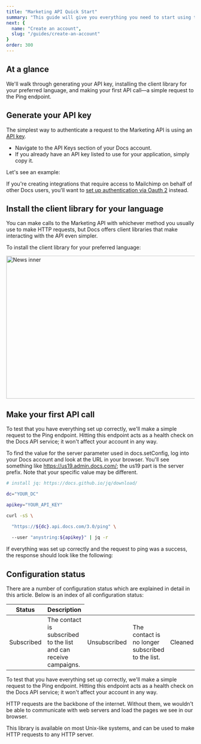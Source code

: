 ```yaml
---
title: "Marketing API Quick Start"
summary: "This guide will give you everything you need to start using the Docs Marketing API to manage audiences, control automation workflows, sync email activity with your database, and more."
next: {
  name: "Create an account",
  slug: "/guides/create-an-account"   
}
order: 300
---
```


## At a glance

We'll walk through generating your API key, installing the client library for your preferred language, and making your first API call—a simple request to the Ping endpoint.

## Generate your API key

The simplest way to authenticate a request to the Marketing API is using an [API key](#0).

* Navigate to the API Keys section of your Docs account.
* If you already have an API key listed to use for your application, simply copy it.

Let's see an example:

<ModalVideo
  thumb="/images/content-image-01.jpg"
  thumbWidth={680}
  thumbHeight={382}
  thumbAlt="Modal video thumbnail"
  video="/videos/video.mp4"
  videoWidth={1920}
  videoHeight={1080} />

If you're creating integrations that require access to Mailchimp on behalf of other Docs users, you'll want to [set up authentication via Oauth 2](#0) instead.

## Install the client library for your language

You can make calls to the Marketing API with whichever method you usually use to make HTTP requests, but Docs offers client libraries that make interacting with the API even simpler.

To install the client library for your preferred language:

<Image
  src="/images/content-image-02.jpg"
  width="680"
  height="382"
  alt="News inner"
/>

## Make your first API call

To test that you have everything set up correctly, we'll make a simple request to the Ping endpoint. Hitting this endpoint acts as a health check on the Docs API service; it won't affect your account in any way.

To find the value for the server parameter used in docs.setConfig, log into your Docs account and look at the URL in your browser. You'll see something like https://us19.admin.docs.com/; the us19 part is the server prefix. Note that your specific value may be different.

```bash
# install jq: https://docs.github.io/jq/download/

dc="YOUR_DC"

apikey="YOUR_API_KEY"

curl -sS \

  "https://${dc}.api.docs.com/3.0/ping" \
  
  --user "anystring:${apikey}" | jq -r
```

If everything was set up correctly and the request to ping was a success, the response should look like the following:

## Configuration status

There are a number of configuration status which are explained in detail in this article. Below is an index of all configuration status:

<Table>
  <THead>
    <ThRow>
      <Th>Status</Th>
      <Th>Description</Th>
    </ThRow>
  </THead>
  <TBody>
    <TbRow>
      <Td><Tag color="teal">Subscribed</Tag></Td>
      <Td>The contact is subscribed to the list and can receive campaigns.</Td>
    </TbRow>
    <TbRow>
      <Td><Tag color="rose">Unsubscribed</Tag></Td>
      <Td>The contact is no longer subscribed to the list.</Td>
    </TbRow>
    <TbRow>
      <Td><Tag color="purple">Cleaned</Tag></Td>
      <Td>The contact bounced and was removed from the list.</Td>
    </TbRow>
    <TbRow>
      <Td><Tag>Pending</Tag></Td>
      <Td>The contact has not yet confirmed their subscription.</Td>
    </TbRow>
  </TBody>
</Table>

To test that you have everything set up correctly, we'll make a simple request to the Ping endpoint. Hitting this endpoint acts as a health check on the Docs API service; it won't affect your account in any way.

HTTP requests are the backbone of the internet. Without them, we wouldn't be able to communicate with web servers and load the pages we see in our browser.

This library is available on most Unix-like systems, and can be used to make HTTP requests to any HTTP server.